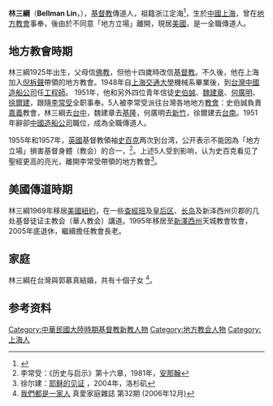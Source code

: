 '''林三綱'''（'''Bellman Lin '''，{{bd|1925年|9月7日}}），[[基督教|基督教]]傳道人，祖籍浙江定海<ref>{{cite web|url=http://archives.xjtu.edu.cn/info/1023/1871.htm|title=《南洋公学—交通大学年谱》—1948年—戊子年（民国三十七年）|publisher=西安交通大学档案馆|access-date=2021-12-01|archive-date=2021-12-01|archive-url=https://web.archive.org/web/20211201150231/http://archives.xjtu.edu.cn/info/1023/1871.htm|dead-url=no}}</ref>，生於[[中國|中國]][[上海|上海]]，曾在[[地方教會|地方教會]]事奉，後由於不同意「地方立場」離開，現居[[美國|美國]]，是一全職傳道人。

==地方教會時期==
林三綱1925年出生，父母信[[佛教|佛教]]，但他十四歲時改信[[基督教|基督教]]。不久後，他在上海加入[[倪柝聲|倪柝聲]]帶領的地方教會。1948年自[[上海交通大學|上海交通大學]]機械系畢業後，到[[台灣|台灣]][[中國造船公司|中國造船公司]]任[[工程師|工程師]]。 1951年，他和另外四位青年信徒[[史伯誠|史伯誠]]、[[魏建章|魏建章]]、[[何廣明|何廣明]]、[[徐爾建|徐爾建]]，跟隨[[李常受|李常受]]全职事奉。5人被李常受派往台灣各地地方[[教會|教會]]：史伯誠負責[[嘉義縣|嘉義]]教會，林三綱去[[臺中市|台中]]，魏建章去[[基隆市|基隆]]，何廣明去[[新竹縣|新竹]]，徐爾建去[[臺南市|台南]]。1951年辭卻[[台灣國際造船|中國造船公司]]職位，成為全職傳道人。

1955年和1957年，[[英國|英國]]基督教領袖[[史百克|史百克]]两次到台湾，公开表示不能因為「地方立場」損害基督身體（教会）的合一，<ref>李常受：《历史与启示》第十六章，1981年，[[安那翰|安那翰]]</ref>。上述5人受到影响，认为史百克看见了聖經更高的亮光，離開李常受帶領的地方教會<ref>徐尔建：[http://testimony2005.blogspot.com/ 耶稣的见证] {{Wayback|url=http://testimony2005.blogspot.com/ |date=20191231212646 }}，2004年，洛杉矶</ref>。

==美國傳道時期==
林三綱1969年移居[[美國|美國]][[紐約|紐約]]，在一些[[查經班|查經班]]及[[皇后区|皇后区]]、[[长岛|长岛]]及新泽西州贝郡的几处基督徒证主教会（華人教会）講道。1995年移居至[[新澤西州|新澤西州]]天城教會牧會，2005年底退休，繼續擔任教會長老。

==家庭==
林三綱在台灣與郭慕真結婚，共有十個子女 <ref>[http://www.familykeepers.org/magazine/Archive/FK032/p03.htm 我們都是一家人] {{Wayback|url=http://www.familykeepers.org/magazine/Archive/FK032/p03.htm |date=20200218222318 }} 真愛家庭雜誌 第32期 (2006年12月)</ref>。

==参考资料==
<div class="references-small">
<references />
</div>
{{DEFAULTSORT:Lin林三纲}}
[[Category:中華民國大陸時期基督教新教人物|Category:中華民國大陸時期基督教新教人物]]
[[Category:地方教会人物|Category:地方教会人物]]
[[Category:上海人|Category:上海人]]